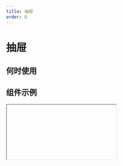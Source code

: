 ```yaml
---
title: 抽屉
order: 8
---
```


# 抽屉

## 何时使用

## 组件示例

<Iframe url="https://pre-yida-performance3.alibaba-inc.com/developer/drawer-v2?isRenderNav=false" />

  
## 组件属性

<!-- | 属性名 |  属性code  | 类型 | 数据示例  | 动态属性 | 备注 |
| :------ | :------ | :------ | :------ | :----- | :----- |
| 标题   | title | string | "标题" | 是 |
| 宽度 | width  | string  | "520px"  | 否 |
| 高度 | height  | string  | "600px"  | 否 |
| 是否显示 | visible  | bool  | false  | 是 |
| 显示遮罩 | hasMask | bool  | true  | 否 |
| 弹出位置 | placement | string  | "top"  | 否 | 可选值："top","bottom","left","right" |
| 关闭方式 | closeable | array  | ["mask"]  | 否  | 可选值："mask","esc" |
| 显示footer | footer | bool  | true  | 否 |
| footer对齐方式 | footerAlign | string  | "right"  | 否 | 可选值："left","right","center" |
| footer排列方式 | footerActions | string  | "ok,cancel"  | 否 | 可选值："ok,cancel","cancel,ok","ok","cancel" |
| onOK | onOK | function  | ()=>{}  | 否 |
| onCancel | onCancel | function  | ()=>{}  | 否 |
| onClose | onClose | function  | ()=>{}  | 否 |
| afterClose | afterClose | function  | ()=>{}  | 否 | -->


<AttrTable dataSource={[{
  attr: '标题',
  code: 'title',
  type: 'String',
  demo: '标题',
  dafault:'',
  desc: ''
}, {
  attr: '宽度',
  code: 'width',
  type: 'String',
  demo: '520px',
  dafault:'',
  desc: ''
}, {
  attr: '高度',
  code: 'height',
  type: 'String',
  demo: "600px",
  dafault:'',
  desc: ''
}, {
  attr: '是否显示',
  code: 'hasMask',
  type: 'bool',
  demo: 'true',
  dafault:'',
  desc: ''
},  {
  attr: '显示遮罩',
  code: 'iconName',
  type: 'String',
  demo: 'add',
  dafault:'',
  desc: ''
}, {
  attr: '弹出位置',
  code: 'placement',
  type: 'string',
  demo: '"top"',
  dafault:'',
  desc: '可选值："top","bottom","left","right" '
},
{
  attr: '关闭方式',
  code: 'closeable',
  type: 'array',
  demo: '["mask"]',
  dafault:'',
  desc: '可选值："mask","esc"'
},
{
  attr: '显示footer',
  code: 'footer',
  type: 'bool',
  demo: '"true"',
  dafault:'',
  desc: '可选值："left","right","center"'
},
{
  attr: 'footer对齐方式',
  code: 'footerAlign',
  type: 'string',
  demo: '"right"',
  dafault:'',
  desc: '可选值："left","right","center"'
},
{
  attr: 'footer排列方式',
  code: 'footerActions',
  type: 'string',
  demo: '""ok,cancel" "',
  dafault:'',
  desc: '可选值："ok,cancel","cancel,ok","ok","cancel"'
},
{
  attr: 'onOk',
  code: 'onOk',
  type: 'function ',
  demo: '()=>{} ',
  dafault:'',
  desc: ''
},
{
  attr: 'onCancel',
  code: 'onCancel',
  type: 'function ',
  demo: '()=>{} ',
  dafault:'',
  desc: ''
},
{
  attr: 'afterClose',
  code: 'afterClose',
  type: 'function ',
  demo: '()=>{} ',
  dafault:'',
  desc: ''
},
]}
/>